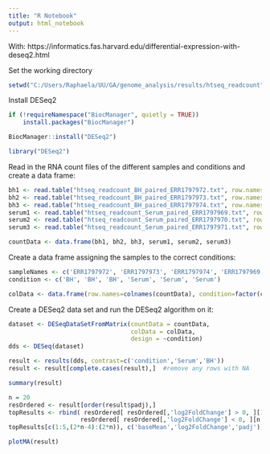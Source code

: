 ```yaml
---
title: "R Notebook"
output: html_notebook
---
```


With: https://informatics.fas.harvard.edu/differential-expression-with-deseq2.html

Set the working directory

```r
setwd("C:/Users/Raphaela/UU/GA/genome_analysis/results/htseq_readcount")
```

Install DESeq2

```r
if (!requireNamespace("BiocManager", quietly = TRUE))
    install.packages("BiocManager")

BiocManager::install("DESeq2")

library("DESeq2")
```

Read in the RNA count files of the different samples and conditions and create a data frame:

```r
bh1 <- read.table("htseq_readcount_BH_paired_ERR1797972.txt", row.names = 1, col.names = c('gene', 'ERR1797972'))
bh2 <- read.table("htseq_readcount_BH_paired_ERR1797973.txt", row.names = 1, col.names = c('gene', 'ERR1797973'))
bh3 <- read.table("htseq_readcount_BH_paired_ERR1797974.txt", row.names = 1, col.names = c('gene', 'ERR1797974'))
serum1 <- read.table("htseq_readcount_Serum_paired_ERR1797969.txt", row.names = 1, col.names = c('gene', 'ERR1797969'))
serum2 <- read.table("htseq_readcount_Serum_paired_ERR1797970.txt", row.names = 1, col.names = c('gene', 'ERR1797970'))
serum3 <- read.table("htseq_readcount_Serum_paired_ERR1797971.txt", row.names = 1, col.names = c('gene', 'ERR1797971'))

countData <- data.frame(bh1, bh2, bh3, serum1, serum2, serum3)
```

Create a data frame assigning the samples to the correct conditions:

```r
sampleNames <- c('ERR1797972', 'ERR1797973', 'ERR1797974', 'ERR1797969', 'ERR1797970', 'ERR1797971')
condition <- c('BH', 'BH', 'BH', 'Serum', 'Serum', 'Serum')

colData <- data.frame(row.names=colnames(countData), condition=factor(condition, levels=c('BH','Serum')))
```

Create a DESeq2 data set and run the DESeq2 algorithm on it:

```r
dataset <- DESeqDataSetFromMatrix(countData = countData,
                                  colData = colData,
                                  design = ~condition)
dds <- DESeq(dataset)

result <- results(dds, contrast=c('condition','Serum','BH'))
result <- result[complete.cases(result),]  #remove any rows with NA
```

```r
summary(result)
```

```r
n = 20
resOrdered <- result[order(result$padj),]
topResults <- rbind( resOrdered[ resOrdered[,'log2FoldChange'] > 0, ][1:n,], 
                    resOrdered[ resOrdered[,'log2FoldChange'] < 0, ][n:1,] )
topResults[c(1:5,(2*n-4):(2*n)), c('baseMean','log2FoldChange','padj')]
```

```r
plotMA(result)
```


